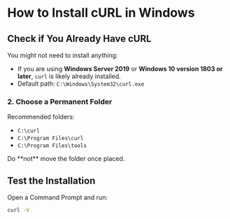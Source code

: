 # How to Install cURL in Windows


## Check if You Already Have cURL

You might not need to install anything:

- If you are using **Windows Server 2019** or **Windows 10 version 1803 or later**, `curl` is likely already installed.
- Default path: `C:\Windows\System32\curl.exe`


### 2. Choose a Permanent Folder 

Recommended folders:

- `C:\curl`
- `C:\Program Files\curl`
- `C:\Program Files\tools`

<Note>
Do **not** move the folder once placed.
</Note>


## Test the Installation

Open a Command Prompt and run:

```bash
curl -V
